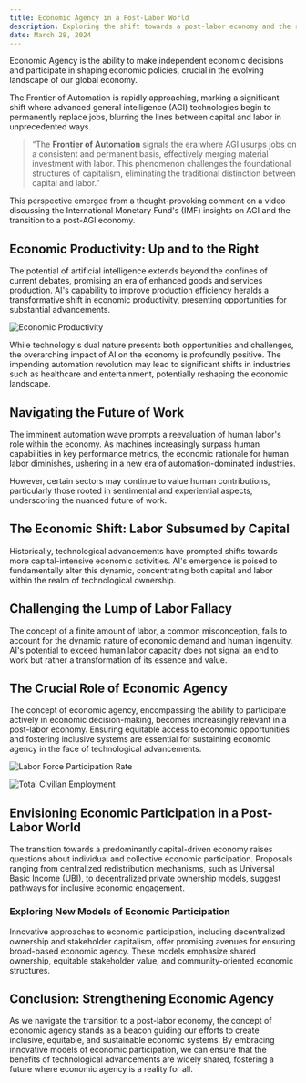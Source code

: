```yaml
---
title: Economic Agency in a Post-Labor World
description: Exploring the shift towards a post-labor economy and the role of economic agency
date: March 28, 2024
---
```


Economic Agency is the ability to make independent economic decisions and participate in shaping economic policies, crucial in the evolving landscape of our global economy.

The Frontier of Automation is rapidly approaching, marking a significant shift where advanced general intelligence (AGI) technologies begin to permanently replace jobs, blurring the lines between capital and labor in unprecedented ways.

> “The **Frontier of Automation** signals the era where AGI usurps jobs on a consistent and permanent basis, effectively merging material investment with labor. This phenomenon challenges the foundational structures of capitalism, eliminating the traditional distinction between capital and labor.”

This perspective emerged from a thought-provoking comment on a video discussing the International Monetary Fund's (IMF) insights on AGI and the transition to a post-AGI economy.

## Economic Productivity: Up and to the Right

The potential of artificial intelligence extends beyond the confines of current debates, promising an era of enhanced goods and services production. AI's capability to improve production efficiency heralds a transformative shift in economic productivity, presenting opportunities for substantial advancements.

![Economic Productivity](/images/scenarios-for-output-and-wages.webp)

While technology's dual nature presents both opportunities and challenges, the overarching impact of AI on the economy is profoundly positive. The impending automation revolution may lead to significant shifts in industries such as healthcare and entertainment, potentially reshaping the economic landscape.

## Navigating the Future of Work

The imminent automation wave prompts a reevaluation of human labor's role within the economy. As machines increasingly surpass human capabilities in key performance metrics, the economic rationale for human labor diminishes, ushering in a new era of automation-dominated industries.

However, certain sectors may continue to value human contributions, particularly those rooted in sentimental and experiential aspects, underscoring the nuanced future of work.

## The Economic Shift: Labor Subsumed by Capital

Historically, technological advancements have prompted shifts towards more capital-intensive economic activities. AI's emergence is poised to fundamentally alter this dynamic, concentrating both capital and labor within the realm of technological ownership.

## Challenging the Lump of Labor Fallacy

The concept of a finite amount of labor, a common misconception, fails to account for the dynamic nature of economic demand and human ingenuity. AI's potential to exceed human labor capacity does not signal an end to work but rather a transformation of its essence and value.

## The Crucial Role of Economic Agency

The concept of economic agency, encompassing the ability to participate actively in economic decision-making, becomes increasingly relevant in a post-labor economy. Ensuring equitable access to economic opportunities and fostering inclusive systems are essential for sustaining economic agency in the face of technological advancements.

![Labor Force Participation Rate](/images/civilian-labor-force-participation-rate.webp)

![Total Civilian Employment](/images/civilian-employment-seasonal.webp)

## Envisioning Economic Participation in a Post-Labor World

The transition towards a predominantly capital-driven economy raises questions about individual and collective economic participation. Proposals ranging from centralized redistribution mechanisms, such as Universal Basic Income (UBI), to decentralized private ownership models, suggest pathways for inclusive economic engagement.

### Exploring New Models of Economic Participation

Innovative approaches to economic participation, including decentralized ownership and stakeholder capitalism, offer promising avenues for ensuring broad-based economic agency. These models emphasize shared ownership, equitable stakeholder value, and community-oriented economic structures.

## Conclusion: Strengthening Economic Agency

As we navigate the transition to a post-labor economy, the concept of economic agency stands as a beacon guiding our efforts to create inclusive, equitable, and sustainable economic systems. By embracing innovative models of economic participation, we can ensure that the benefits of technological advancements are widely shared, fostering a future where economic agency is a reality for all.

